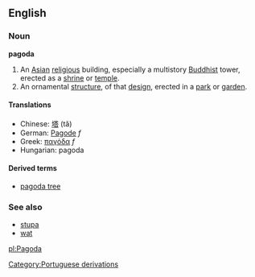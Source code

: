 ==English==
===Noun===
'''pagoda'''
{{wikipedia}}
# An [[Asia]]n [[religious]] building, especially a multistory [[Buddhist]] tower, erected as a [[shrine]] or [[temple]].
# An ornamental [[structure]], of that [[design]], erected in a [[park]] or [[garden]].

====Translations====
*Chinese: [[塔]] (tǎ)
*German: [[Pagode]] ''f''
*Greek: [[παγόδα]] ''f''
*Hungarian: pagoda

====Derived terms====
*[[pagoda tree]]

===See also===
*[[stupa]]
*[[wat]]

[[pl:Pagoda]]
[[Category:Portuguese derivations]]